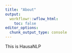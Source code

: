 ```yaml
---
title: "About"
output:
  workflowr::wflow_html:
    toc: false
editor_options:
  chunk_output_type: console
---
```


This is HausaNLP
